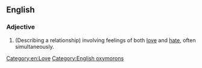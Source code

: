 ==English==
{{wikipedia|love-hate relationship}}

===Adjective===
{{en-adj|-}}

# (Describing a relationship) involving feelings of both [[love]] and [[hate]], often simultaneously.

[[Category:en:Love]]
[[Category:English oxymorons]]
